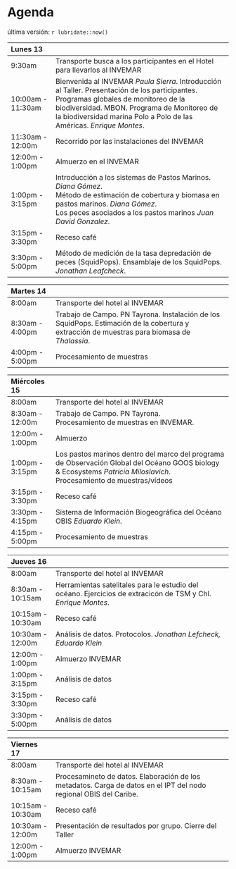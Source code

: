 # Agenda

última versión: `r lubridate::now()`


| Lunes 13               |                                                                 |
|:------------------ |:-------------------------------------------------------------------------- |
9:30am              | Transporte busca a los participantes en el Hotel para llevarlos al INVEMAR
10:00am - 11:30am   | Bienvenida al INVEMAR *Paula Sierra*. Introducción al Taller. Presentación de los participantes. <br> Programas globales de monitoreo de la biodiversidad. MBON. Programa de Monitoreo de la biodiversidad marina Polo a Polo de las Américas. *Enrique Montes*. <br>
11:30am - 12:00m    | Recorrido por las instalaciones del INVEMAR
12:00m - 1:00pm     | Almuerzo en el INVEMAR
1:00pm - 3:15pm     | Introducción a los sistemas de Pastos Marinos. *Diana Gómez*. <br> Método de estimación de cobertura y biomasa en pastos marinos. *Diana Gómez*.  <br> Los peces asociados a los pastos marinos *Juan David Gonzalez*.  <br>
3:15pm - 3:30pm     | Receso café
3:30pm - 5:00pm     | Método de medición de la tasa depredación de peces (SquidPops). Ensamblaje de los SquidPops. *Jonathan Leafcheck*.



| Martes 14           |                                                               |
|:------------------ |:-------------------------------------------------------------------------- |
8:00am              | Transporte del hotel al INVEMAR
8:30am - 4:00pm     | Trabajo de Campo. PN Tayrona. Instalación de los SquidPops. Estimación de la cobertura y extracción de muestras para biomasa de *Thalassia*.
4:00pm - 5:00pm     | Procesamiento de muestras |


| Miércoles 15           |                                                               |
|:------------------ |:-------------------------------------------------------------------------- |
8:00am              | Transporte del hotel al INVEMAR
8:30am - 12:00m     | Trabajo de Campo. PN Tayrona. <br> Procesamiento de muestras en INVEMAR.
12:00m - 1:00pm     | Almuerzo
1:00pm - 3:15pm     | Los pastos marinos dentro del marco del programa de Observación Global del Océano GOOS biology & Ecosystems *Patricia Miloslavich*. <br> Procesamiento de muestras/vídeos
3:15pm - 3:30pm     | Receso café
3:30pm - 4:15pm     | Sistema de Información Biogeográfica del Océano OBIS *Eduardo Klein*.
4:15pm - 5:00pm     | Procesamiento de muestras



| Jueves 16              |                                                              |
|:------------------ |:-------------------------------------------------------------------------- |
8:00am              | Transporte del hotel al INVEMAR
8:30am - 10:15am    | Herramientas satelitales para le estudio del océano. Ejercicios de extracicón de TSM y Chl. *Enrique Montes*.
10:15am - 10:30am   | Receso café
10:30am - 12:00m    | Análisis de datos. Protocolos. *Jonathan Lefcheck, Eduardo Klein* 
12:00m - 1:00pm     | Almuerzo INVEMAR
1:00pm - 3:15pm     | Análisis de datos
3:15pm - 3:30pm     | Receso café
3:30pm - 5:00pm     | Análisis de datos


| Viernes 17             |                                                              |
|:------------------ |:-------------------------------------------------------------------------- |
8:00am              | Transporte del hotel al INVEMAR
8:30am - 10:15am    | Procesamineto de datos. Elaboración de los metadatos. Carga de datos en el IPT del nodo regional OBIS del Caribe.
10:15am - 10:30am   | Receso café
10:30am - 12:00m    | Presentación de resultados por grupo. Cierre del Taller
12:00m - 1:00pm     | Almuerzo INVEMAR


